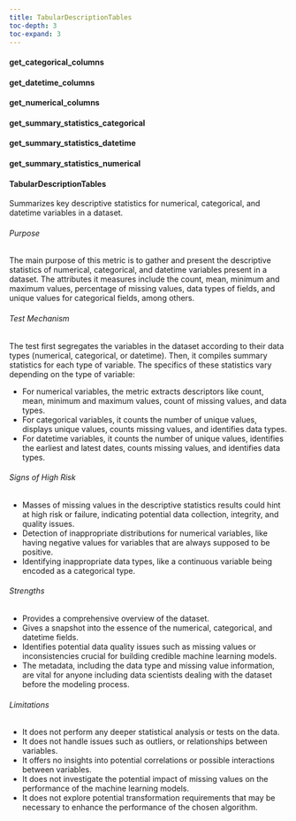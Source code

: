 ```yaml
---
title: TabularDescriptionTables
toc-depth: 3
toc-expand: 3
---
```







#### get_categorical_columns

 
#### get_datetime_columns

 
#### get_numerical_columns

 
#### get_summary_statistics_categorical

 
#### get_summary_statistics_datetime

 
#### get_summary_statistics_numerical

 
#### TabularDescriptionTables

Summarizes key descriptive statistics for numerical, categorical, and datetime variables in a dataset.

###### Purpose

The main purpose of this metric is to gather and present the descriptive statistics of numerical, categorical, and
datetime variables present in a dataset. The attributes it measures include the count, mean, minimum and maximum
values, percentage of missing values, data types of fields, and unique values for categorical fields, among others.

###### Test Mechanism

The test first segregates the variables in the dataset according to their data types (numerical, categorical, or
datetime). Then, it compiles summary statistics for each type of variable. The specifics of these statistics vary
depending on the type of variable:

- For numerical variables, the metric extracts descriptors like count, mean, minimum and maximum values, count of
missing values, and data types.
- For categorical variables, it counts the number of unique values, displays unique values, counts missing values,
and identifies data types.
- For datetime variables, it counts the number of unique values, identifies the earliest and latest dates, counts
missing values, and identifies data types.

###### Signs of High Risk

- Masses of missing values in the descriptive statistics results could hint at high risk or failure, indicating
potential data collection, integrity, and quality issues.
- Detection of inappropriate distributions for numerical variables, like having negative values for variables that
are always supposed to be positive.
- Identifying inappropriate data types, like a continuous variable being encoded as a categorical type.

###### Strengths

- Provides a comprehensive overview of the dataset.
- Gives a snapshot into the essence of the numerical, categorical, and datetime fields.
- Identifies potential data quality issues such as missing values or inconsistencies crucial for building credible
machine learning models.
- The metadata, including the data type and missing value information, are vital for anyone including data
scientists dealing with the dataset before the modeling process.

###### Limitations

- It does not perform any deeper statistical analysis or tests on the data.
- It does not handle issues such as outliers, or relationships between variables.
- It offers no insights into potential correlations or possible interactions between variables.
- It does not investigate the potential impact of missing values on the performance of the machine learning models.
- It does not explore potential transformation requirements that may be necessary to enhance the performance of the
chosen algorithm.




 
